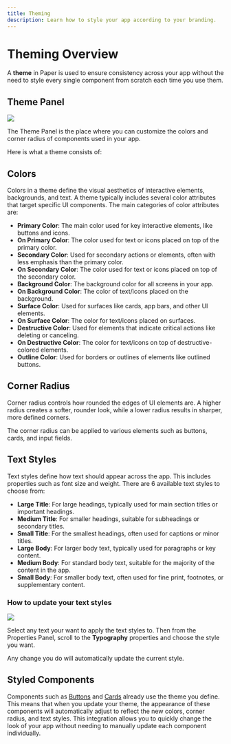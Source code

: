 ```yaml
---
title: Theming
description: Learn how to style your app according to your branding.
---
```


# Theming Overview

A **theme** in Paper is used to ensure consistency across your app without the need to style every single component from scratch each time you use them. 

## Theme Panel

![](/assets/theme_panel.png)

The Theme Panel is the place where you can customize the colors and corner radius of components used in your app. 


Here is what a theme consists of:

## Colors

Colors in a theme define the visual aesthetics of interactive elements, backgrounds, and text. A theme typically includes several color attributes that target specific UI components. The main categories of color attributes are:

- **Primary Color**: The main color used for key interactive elements, like buttons and icons.
- **On Primary Color**: The color used for text or icons placed on top of the primary color.
- **Secondary Color**: Used for secondary actions or elements, often with less emphasis than the primary color.
- **On Secondary Color**: The color used for text or icons placed on top of the secondary color.
- **Background Color**: The background color for all screens in your app.
- **On Background Color**: The color of text/icons placed on the background.
- **Surface Color**: Used for surfaces like cards, app bars, and other UI elements.
- **On Surface Color**: The color for text/icons placed on surfaces.
- **Destructive Color**: Used for elements that indicate critical actions like deleting or canceling.
- **On Destructive Color**: The color for text/icons on top of destructive-colored elements.
- **Outline Color**: Used for borders or outlines of elements like outlined buttons.

## Corner Radius

Corner radius controls how rounded the edges of UI elements are. A higher radius creates a softer, rounder look, while a lower radius results in sharper, more defined corners. 

The corner radius can be applied to various elements such as buttons, cards, and input fields.


## Text Styles

Text styles define how text should appear across the app. This includes properties such as font size and weight. There are 6 available text styles to choose from:

- **Large Title**: For large headings, typically used for main section titles or important headings.
- **Medium Title**: For smaller headings, suitable for subheadings or secondary titles.
- **Small Title**: For the smallest headings, often used for captions or minor titles.
- **Large Body**: For larger body text, typically used for paragraphs or key content.
- **Medium Body**: For standard body text, suitable for the majority of the content in the app.
- **Small Body**: For smaller body text, often used for fine print, footnotes, or supplementary content.

### How to update your text styles

![](/assets/text_styles.png)

Select any text your want to apply the text styles to. Then from the Properties Panel, scroll to the **Typography** properties and choose the style you want.

Any change you do will automatically update the current style.

## Styled Components

Components such as [Buttons](/components/buttons) and [Cards](/components/card) already use the theme you define. This means that when you update your theme, the appearance of these components will automatically adjust to reflect the new colors, corner radius, and text styles. This integration allows you to quickly change the look of your app without needing to manually update each component individually.

